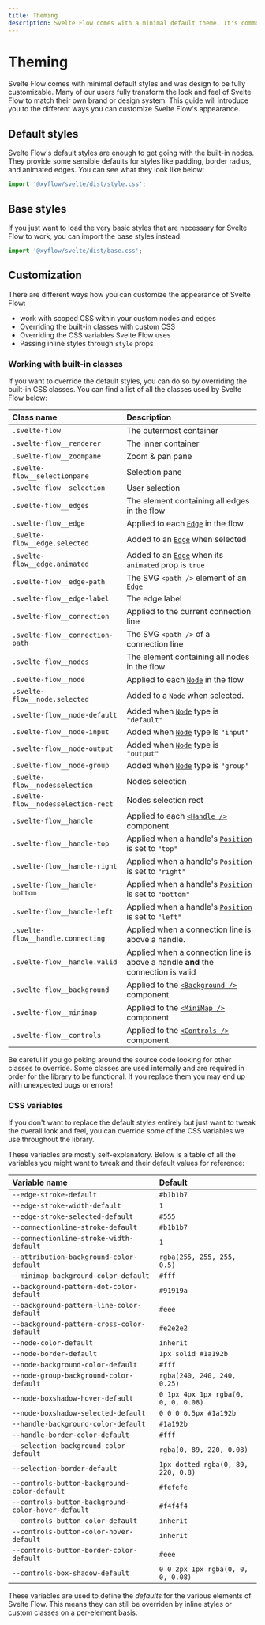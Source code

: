 ```yaml
---
title: Theming
description: Svelte Flow comes with a minimal default theme. It's common to overwrite the default styles with your own CSS or use third-party libraries like Tailwind.
---
```



# Theming

Svelte Flow comes with minimal default styles and was design to be fully customizable. Many of our users fully transform the look and feel of Svelte Flow to match their own brand or design system. This guide will introduce you to the different ways you can customize Svelte Flow's appearance.

## Default styles

Svelte Flow's default styles are enough to get going with the built-in nodes. They provide some sensible defaults for styles like padding, border radius, and animated edges. You can see what they look like below:

```js
import '@xyflow/svelte/dist/style.css';
```

<ExampleViewer codePath="guides/theming/a" editorHeight={400} />

## Base styles

If you just want to load the very basic styles that are necessary for Svelte Flow to work, you can import the base styles instead:

```js
import '@xyflow/svelte/dist/base.css';
```

<ExampleViewer codePath="guides/theming/b" editorHeight={400} />

## Customization

There are different ways how you can customize the appearance of Svelte Flow:

- work with scoped CSS within your custom nodes and edges
- Overriding the built-in classes with custom CSS
- Overriding the CSS variables Svelte Flow uses
- Passing inline styles through `style` props

### Working with built-in classes

If you want to override the default styles, you can do so by overriding the built-in CSS classes. You can find a list of all the classes used by Svelte Flow below:

| Class name                          | Description                                                                              |
| :---------------------------------- | :--------------------------------------------------------------------------------------- |
| `.svelte-flow`                      | The outermost container                                                                  |
| `.svelte-flow__renderer`            | The inner container                                                                      |
| `.svelte-flow__zoompane`            | Zoom & pan pane                                                                          |
| `.svelte-flow__selectionpane`       | Selection pane                                                                           |
| `.svelte-flow__selection`           | User selection                                                                           |
| `.svelte-flow__edges`               | The element containing all edges in the flow                                             |
| `.svelte-flow__edge`                | Applied to each [`Edge`](/api-reference/types/edge) in the flow                          |
| `.svelte-flow__edge.selected`       | Added to an [`Edge`](/api-reference/types/edge) when selected                            |
| `.svelte-flow__edge.animated`       | Added to an [`Edge`](/api-reference/types/edge) when its `animated` prop is `true`       |
| `.svelte-flow__edge-path`           | The SVG `<path />` element of an [`Edge`](/api-reference/types/edge)                     |
| `.svelte-flow__edge-label`          | The edge label                                                                           |
| `.svelte-flow__connection`          | Applied to the current connection line                                                   |
| `.svelte-flow__connection-path`     | The SVG `<path />` of a connection line                                                  |
| `.svelte-flow__nodes`               | The element containing all nodes in the flow                                             |
| `.svelte-flow__node`                | Applied to each [`Node`](/api-reference/types/node) in the flow                          |
| `.svelte-flow__node.selected`       | Added to a [`Node`](/api-reference/types/node) when selected.                            |
| `.svelte-flow__node-default`        | Added when [`Node`](/api-reference/types/node) type is `"default"`                       |
| `.svelte-flow__node-input`          | Added when [`Node`](/api-reference/types/node) type is `"input"`                         |
| `.svelte-flow__node-output`         | Added when [`Node`](/api-reference/types/node) type is `"output"`                        |
| `.svelte-flow__node-group`          | Added when [`Node`](/api-reference/types/node) type is `"group"`                         |
| `.svelte-flow__nodesselection`      | Nodes selection                                                                          |
| `.svelte-flow__nodesselection-rect` | Nodes selection rect                                                                     |
| `.svelte-flow__handle`              | Applied to each [`<Handle />`](/api-reference/components/handle) component               |
| `.svelte-flow__handle-top`          | Applied when a handle's [`Position`](/api-reference/types/position) is set to `"top"`    |
| `.svelte-flow__handle-right`        | Applied when a handle's [`Position`](/api-reference/types/position) is set to `"right"`  |
| `.svelte-flow__handle-bottom`       | Applied when a handle's [`Position`](/api-reference/types/position) is set to `"bottom"` |
| `.svelte-flow__handle-left`         | Applied when a handle's [`Position`](/api-reference/types/position) is set to `"left"`   |
| `.svelte-flow__handle.connecting`   | Applied when a connection line is above a handle.                                        |
| `.svelte-flow__handle.valid`        | Applied when a connection line is above a handle **and** the connection is valid         |
| `.svelte-flow__background`          | Applied to the [`<Background />`](/api-reference/components/background) component        |
| `.svelte-flow__minimap`             | Applied to the [`<MiniMap />`](/api-reference/components/mini-map) component             |
| `.svelte-flow__controls`            | Applied to the [`<Controls />`](/api-reference/components/controls) component            |

<Callout type="warning">
  Be careful if you go poking around the source code looking for other classes
  to override. Some classes are used internally and are required in order for
  the library to be functional. If you replace them you may end up with
  unexpected bugs or errors!
</Callout>

### CSS variables

If you don't want to replace the default styles entirely but just want to tweak the overall look and feel, you can override some of the CSS variables we use throughout the library.

These variables are mostly self-explanatory. Below is a table of all the variables you might want to tweak and their default values for reference:

| Variable name                                      | Default                             |
| :------------------------------------------------- | :---------------------------------- |
| `--edge-stroke-default`                            | `#b1b1b7`                           |
| `--edge-stroke-width-default`                      | `1`                                 |
| `--edge-stroke-selected-default`                   | `#555`                              |
| `--connectionline-stroke-default`                  | `#b1b1b7`                           |
| `--connectionline-stroke-width-default`            | `1`                                 |
| `--attribution-background-color-default`           | `rgba(255, 255, 255, 0.5)`          |
| `--minimap-background-color-default`               | `#fff`                              |
| `--background-pattern-dot-color-default`           | `#91919a`                           |
| `--background-pattern-line-color-default`          | `#eee`                              |
| `--background-pattern-cross-color-default`         | `#e2e2e2`                           |
| `--node-color-default`                             | `inherit`                           |
| `--node-border-default`                            | `1px solid #1a192b`                 |
| `--node-background-color-default`                  | `#fff`                              |
| `--node-group-background-color-default`            | `rgba(240, 240, 240, 0.25)`         |
| `--node-boxshadow-hover-default`                   | `0 1px 4px 1px rgba(0, 0, 0, 0.08)` |
| `--node-boxshadow-selected-default`                | `0 0 0 0.5px #1a192b`               |
| `--handle-background-color-default`                | `#1a192b`                           |
| `--handle-border-color-default`                    | `#fff`                              |
| `--selection-background-color-default`             | `rgba(0, 89, 220, 0.08)`            |
| `--selection-border-default`                       | `1px dotted rgba(0, 89, 220, 0.8)`  |
| `--controls-button-background-color-default`       | `#fefefe`                           |
| `--controls-button-background-color-hover-default` | `#f4f4f4`                           |
| `--controls-button-color-default`                  | `inherit`                           |
| `--controls-button-color-hover-default`            | `inherit`                           |
| `--controls-button-border-color-default`           | `#eee`                              |
| `--controls-box-shadow-default`                    | `0 0 2px 1px rgba(0, 0, 0, 0.08)`   |

These variables are used to define the _defaults_ for the various elements of Svelte Flow. This means they can still be overriden by inline styles or custom classes on a per-element basis.
